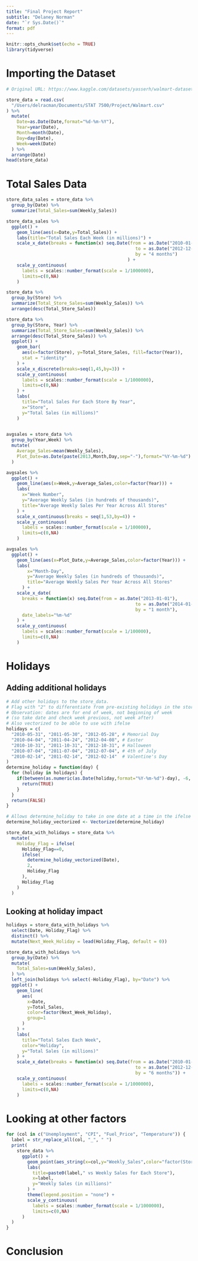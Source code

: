 ```yaml
---
title: "Final Project Report"
subtitle: "Delaney Norman"
date: "`r Sys.Date()`"
format: pdf
---
```


```r
knitr::opts_chunk$set(echo = TRUE)
library(tidyverse)
```

# Importing the Dataset

<copy from proposal>

```r
# Original URL: https://www.kaggle.com/datasets/yasserh/walmart-dataset/data

store_data = read.csv(
  "/Users/delracman/Documents/STAT 7500/Project/Walmart.csv"
) %>% 
  mutate(
    Date=as.Date(Date,format="%d-%m-%Y"),
    Year=year(Date),
    Month=month(Date),
    Day=day(Date),
    Week=week(Date)
  ) %>% 
  arrange(Date)
head(store_data)
```

# Total Sales Data
```r
store_data_sales = store_data %>% 
  group_by(Date) %>% 
  summarize(Total_Sales=sum(Weekly_Sales)) 

store_data_sales %>% 
  ggplot() + 
    geom_line(aes(x=Date,y=Total_Sales)) +
    labs(title="Total Sales Each Week (in millions)") +
    scale_x_date(breaks = function(x) seq.Date(from = as.Date("2010-01-01"), 
                                                 to = as.Date("2012-12-31"), 
                                                 by = "4 months")
                                              ) +
    scale_y_continuous(
      labels = scales::number_format(scale = 1/1000000), 
      limits=c(0,NA)
    )
```

```r
store_data %>% 
  group_by(Store) %>% 
  summarize(Total_Store_Sales=sum(Weekly_Sales)) %>% 
  arrange(desc(Total_Store_Sales))
```

```r
store_data %>% 
  group_by(Store, Year) %>% 
  summarize(Total_Store_Sales=sum(Weekly_Sales)) %>% 
  arrange(desc(Total_Store_Sales)) %>% 
  ggplot() + 
    geom_bar(
      aes(x=factor(Store), y=Total_Store_Sales, fill=factor(Year)), 
      stat = "identity"
    ) +
    scale_x_discrete(breaks=seq(1,45,by=3)) +
    scale_y_continuous(
      labels = scales::number_format(scale = 1/1000000), 
      limits=c(0,NA)
    ) + 
    labs(
      title="Total Sales For Each Store By Year", 
      x="Store", 
      y="Total Sales (in millions)"
    )
  
```

```r
avgsales = store_data %>% 
  group_by(Year,Week) %>% 
  mutate(
    Average_Sales=mean(Weekly_Sales),
    Plot_Date=as.Date(paste(2013,Month,Day,sep="-"),format="%Y-%m-%d")
  )

avgsales %>% 
  ggplot() + 
    geom_line(aes(x=Week,y=Average_Sales,color=factor(Year))) +
    labs(
      x="Week Number",
      y="Average Weekly Sales (in hundreds of thousands)",
      title="Average Weekly Sales Per Year Across All Stores"
    ) +
    scale_x_continuous(breaks = seq(1,53,by=4)) +
    scale_y_continuous(
      labels = scales::number_format(scale = 1/100000), 
      limits=c(0,NA)
    )

avgsales %>% 
  ggplot() + 
    geom_line(aes(x=Plot_Date,y=Average_Sales,color=factor(Year))) + 
    labs(
        x="Month-Day",
        y="Average Weekly Sales (in hundreds of thousands)",
        title="Average Weekly Sales Per Year Across All Stores"
      ) +
    scale_x_date(
      breaks = function(x) seq.Date(from = as.Date("2013-01-01"), 
                                                 to = as.Date("2014-01-01"), 
                                                 by = "1 month"),
      date_labels="%m-%d"
    ) +
    scale_y_continuous(
      labels = scales::number_format(scale = 1/100000), 
      limits=c(0,NA)
    )
```

# Holidays

## Adding additional holidays
```r
# Add other holidays to the store_data. 
# Flag with "2" to differentiate from pre-existing holidays in the store_dataset
# Observation: dates are for end of week, not beginning of week 
# (so take date and check week previous, not week after)
# Also vectorized to be able to use with ifelse
holidays = c(
  "2010-05-31", "2011-05-30", "2012-05-28", # Memorial Day
  "2010-04-04", "2011-04-24", "2012-04-08", # Easter
  "2010-10-31", "2011-10-31", "2012-10-31", # Halloween
  "2010-07-04", "2011-07-04", "2012-07-04", # 4th of July
  "2010-02-14", "2011-02-14", "2012-02-14"  # Valentine's Day
)
determine_holiday = function(day) {
  for (holiday in holidays) {
    if(between(as.numeric(as.Date(holiday,format="%Y-%m-%d")-day), -6, 0)) {
      return(TRUE)
    }
  }
  return(FALSE)
}

# Allows determine_holiday to take in one date at a time in the ifelse
determine_holiday_vectorized <- Vectorize(determine_holiday)

store_data_with_holidays = store_data %>%
  mutate(
    Holiday_Flag = ifelse(
      Holiday_Flag==0, 
      ifelse(
        determine_holiday_vectorized(Date),
        2,
        Holiday_Flag
      ),
      Holiday_Flag
    )
  )
```

## Looking at holiday impact

```r
holidays = store_data_with_holidays %>% 
  select(Date, Holiday_Flag) %>% 
  distinct() %>% 
  mutate(Next_Week_Holiday = lead(Holiday_Flag, default = 0))

store_data_with_holidays %>% 
  group_by(Date) %>% 
  mutate(
    Total_Sales=sum(Weekly_Sales),
  ) %>% 
  left_join(holidays %>% select(-Holiday_Flag), by="Date") %>% 
  ggplot() + 
    geom_line(
      aes(
        x=Date,
        y=Total_Sales, 
        color=factor(Next_Week_Holiday), 
        group=1
      )
    ) +
    labs(
      title="Total Sales Each Week", 
      color="Holiday", 
      y="Total Sales (in millions)"
    ) +
    scale_x_date(breaks = function(x) seq.Date(from = as.Date("2010-01-01"), 
                                                 to = as.Date("2012-12-31"), 
                                                 by = "6 months")) +
    scale_y_continuous(
      labels = scales::number_format(scale = 1/1000000), 
      limits=c(0,NA)
    )
```

# Looking at other factors
```r
for (col in c("Unemployment", "CPI", "Fuel_Price", "Temperature")) {
  label = str_replace_all(col, "_", " ")
  print(
    store_data %>% 
      ggplot() +
        geom_point(aes_string(x=col,y="Weekly_Sales",color="factor(Store)")) +
        labs(
          title=paste0(label," vs Weekly Sales for Each Store"), 
          x=label, 
          y="Weekly Sales (in millions)"
        ) +
        theme(legend.position = "none") +
        scale_y_continuous(
          labels = scales::number_format(scale = 1/1000000), 
          limits=c(0,NA)
      )
  )
}
```

# Conclusion
